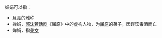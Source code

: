 婵娟可以指：

* [[月亮|月亮]]的雅称
* 婵娟，[[郭沫若|郭沫若]][[话剧|话剧]]《屈原》中的虚构人物，为[[屈原|屈原]]的弟子，因误饮毒酒而亡
* 婵娟，指[[美女|美女]]

{{disambig|Cat=二字作品消歧義}}